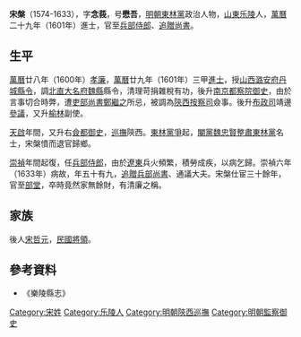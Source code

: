 '''宋槃'''（1574-1633），字'''念莪'''，号'''懋吾'''，[[明朝|明朝]][[東林黨|東林黨]]政治人物，[[山東|山東]][[乐陵|乐陵]]人，[[萬曆|萬曆]]二十九年（1601年）進士，官至[[兵部侍郎|兵部侍郎]]、[[追贈|追贈]][[尚書|尚書]]。

== 生平 ==
[[萬曆|萬曆]]廿八年（1600年）[[孝廉|孝廉]]，[[萬曆|萬曆]]廿九年（1601年）三甲[[進士|進士]]，授[[山西|山西]][[潞安府|潞安府]][[丹城|丹城]][[縣令|縣令]]，調[[北直|北直]][[大名府|大名府]][[魏縣|魏縣]]縣令，清理苛捐雜稅有功，後升[[南京|南京]][[都察院|都察院]][[御史|御史]]，由於言事切合時弊，遭[[吏部尚書|吏部尚書]][[鄭繼之|鄭繼之]]所忌，被調為[[陝西|陝西]][[按察司|按察司]]僉事。後升[[布政司|布政司]]靖邊[[參議|參議]]，又升[[榆林|榆林]]副使。

[[天啟|天啟]]年間，又升右[[僉都御史|僉都御史]]，[[巡撫|巡撫]]陝西。[[東林黨爭|東林黨爭]]起，[[閹黨|閹黨]][[魏忠賢|魏忠賢]][[整肅|整肅]][[東林黨|東林黨]]名士，宋槃憤而退官歸鄉。

[[崇禎|崇禎]]年間起復，任[[兵部侍郎|兵部侍郎]]，由於[[遼東|遼東]]兵火頻繁，積勞成疾，以病乞歸。崇禎六年（1633年）病故，年五十有九，[[追贈|追贈]][[兵部尚書|兵部尚書]]、通議大夫。宋槃仕宦三十餘年，官至[[部堂|部堂]]，卒時竟然家無餘財，有清廉之稱。

== 家族 ==
後人[[宋哲元|宋哲元]]，[[中華民國|民國]][[將領|將領]]。

==參考資料==
*《樂陵縣志》

{{萬曆二十九年辛丑科殿試金榜}}

{{Authority control}}

{{DEFAULTSORT:Song宋}}
[[Category:宋姓|Category:宋姓]]
[[Category:乐陵人|Category:乐陵人]]
[[Category:明朝陝西巡撫|Category:明朝陝西巡撫]]
[[Category:明朝監察御史|Category:明朝監察御史]]